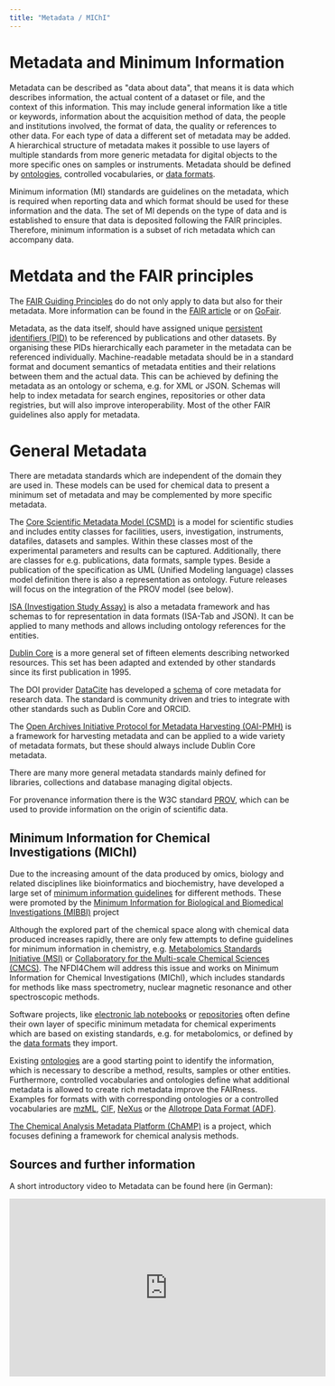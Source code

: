 ```yaml
---
title: "Metadata / MIChI"
---
```



# Metadata and Minimum Information

Metadata can be described as "data about data", that means it is data which describes information, the actual content of a dataset or file, and the context of this information. This may include general information like a title or keywords, information about the acquisition method of data, the people and institutions involved, the format of data, the quality or references to other data. For each type of data a different set of metadata may be added. A hierarchical structure of metadata makes it possible to use layers of multiple standards from more generic metadata for digital objects to the more specific ones on samples or instruments. Metadata should be defined by [ontologies](50_ontology.mdx), controlled vocabularies, or [data formats](40_format_standards.mdx).

Minimum information (MI) standards are guidelines on the metadata, which is required when reporting data and which format should be used for these information and the data. The set of MI depends on the type of data and is established to ensure that data is deposited following the FAIR principles. Therefore, minimum information is a subset of rich metadata which can accompany data.

# Metdata and the FAIR principles

The [FAIR Guiding Principles](https://doi.org/10.1038/sdata.2016.18)  do do not only apply to data but also for their metadata. More information can be found in the [FAIR article](01_fair.mdx) or on [GoFair](https://www.go-fair.org/how-to-go-fair/).

Metadata, as the data itself, should have assigned unique [persistent identifiers (PID)](100_pid.mdx) to be referenced by publications and other datasets. By organising these PIDs hierarchically each parameter in the metadata can be referenced individually. 
Machine-readable metadata should be in a standard format and document semantics of metadata entities and their relations between them and the actual data. This can be achieved by defining the metadata as an ontology or schema, e.g. for XML or JSON. Schemas will help to index metadata for search engines, repositories or other data registries, but will also improve interoperability. Most of the other FAIR guidelines also apply for metadata.

# General Metadata

There are metadata standards which are independent of the domain they are used in. These models can be used for chemical data to present a minimum set of metadata and may be complemented by more specific metadata. 

The [Core Scientific Metadata Model (CSMD)](http://icatproject-contrib.github.io/CSMD/) is a model for scientific studies and includes entity classes for facilities, users, investigation, instruments, datafiles, datasets and samples. Within these classes most of the experimental parameters and results can be captured. Additionally, there are classes for e.g. publications, data formats, sample types. Beside a publication of the specification as UML (Unified Modeling language) classes  model definition there is also a representation as  ontology. Future releases will focus on the integration of the PROV model (see below).

[ISA (Investigation Study Assay)](https://isa-specs.readthedocs.io/en/latest/index.html) is also a metadata framework and has schemas to for representation in data formats (ISA-Tab and JSON). It can be applied to many methods and allows including ontology references for the entities.

[Dublin Core](https://www.dublincore.org/specifications/dublin-core/dces/) is a more general set of fifteen elements describing networked resources. This set has been adapted and extended by other standards since its first  publication in 1995. 

The DOI provider [DataCite](https://datacite.org/) has developed a [schema](https://schema.datacite.org/) of core metadata for research data. The standard is community driven and tries to integrate with other standards such as Dublin Core and ORCID.

The [Open Archives Initiative Protocol for Metadata Harvesting (OAI-PMH)](http://www.openarchives.org/OAI/openarchivesprotocol.html) is a framework for harvesting metadata and can be applied to a wide variety of metadata formats, but these should always include Dublin Core metadata. 

There are many more general metadata standards mainly defined for libraries, collections and database managing digital objects. 

For provenance information there is the W3C standard [PROV](https://www.w3.org/TR/prov-overview/), which can be used to provide information on the origin of scientific data.

## Minimum Information for Chemical Investigations (MIChI)

Due to the increasing amount of the data produced by omics,  biology and related disciplines like bioinformatics and biochemistry, have developed  a large set of [minimum information guidelines](https://fairsharing.org/search/?q=minimum+information) for  different methods. These were promoted by the [Minimum Information for Biological and Biomedical Investigations (MIBBI)](https://doi.org/10.1038/nbt.1411) project

Although the explored part of the chemical space along with chemical data produced increases rapidly, there are only few attempts to define guidelines for minimum information in chemistry, e.g. [Metabolomics Standards Initiative (MSI)](https://dx.doi.org/10.1007%2Fs11306-007-0082-2) or  [Collaboratory for the Multi-scale Chemical Sciences (CMCS)](https://www.researchgate.net/publication/228602526_Metadata_in_the_collaboratory_for_multi-scale_chemical_science).  The NFDI4Chem will address this issue and works on Minimum Information for Chemical Investigations (MIChI), which includes standards for methods like mass spectrometry, nuclear magnetic resonance and other spectroscopic methods.

Software projects, like [electronic lab notebooks](10_eln.mdx) or [repositories](20_repositories.mdx) often define their own layer of specific minimum metadata for chemical experiments which are based on existing standards, e.g. for metabolomics, or defined by the [data formats](40_format_standards.mdx) they import. 

Existing [ontologies](50_ontology.mdx) are a good starting point to identify the information, which is necessary to describe a method, results, samples or other entities. Furthermore, controlled vocabularies and ontologies define what additional metadata is allowed to create rich metadata improve the FAIRness. Examples for formats with with corresponding ontologies or a controlled vocabularies are [mzML](https://www.psidev.info/mzML), [CIF](https://www.iucr.org/resources/cif), [NeXus](https://www.nexusformat.org/)
or the
[Allotrope Data Format (ADF)](https://docs.allotrope.org/Allotrope%20Data%20Format.html).

[The Chemical Analysis Metadata Platform (ChAMP)](https://champ.stuchalk.domains.unf.edu/) is a project, which focuses defining a framework for chemical analysis methods.

## Sources and further information

A short introductory video to Metadata can be found here (in German):

<iframe width="560" height="315" src="https://www.youtube.com/embed/TnpDnflK66I" title="YouTube video player" frameborder="0" allow="accelerometer; autoplay; clipboard-write; encrypted-media; gyroscope; picture-in-picture" allowfullscreen></iframe>



